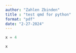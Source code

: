 ```yaml
---
author: "Zahlen Zbinden"
title : "test qmd for python"
format: "pdf"
date: "2-27-2024"
---
```



```python
x = 4
```


```python
x
```